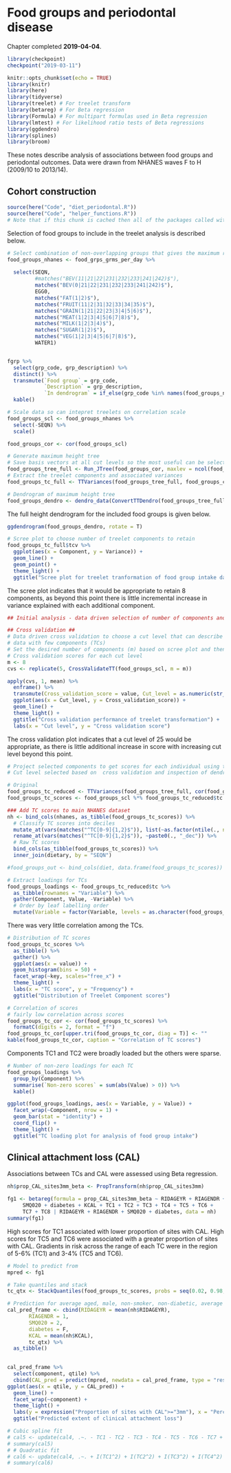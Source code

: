 # Food groups and periodontal disease {#food-groups}
Chapter completed **2019-04-04**.

```r
library(checkpoint)
checkpoint("2019-03-11")

knitr::opts_chunk$set(echo = TRUE)
library(knitr)
library(here)
library(tidyverse)
library(treelet) # For treelet transform
library(betareg) # For Beta regression
library(Formula) # For multipart formulas used in Beta regression
library(lmtest) # For likelihood ratio tests of Beta regressions
library(ggdendro)
library(splines)
library(broom)

```



These notes describe analysis of associations between food groups and periodontal outcomes. Data were drawn from NHANES waves F to H (2009/10 to 2013/14). 

## Cohort construction

```r
source(here("Code", "diet_periodontal.R"))
source(here("Code", "helper_functions.R"))
# Note that if this chunk is cached then all of the packages called within these scripts must be loaded manually.
```

Selection of food groups to include in the treelet analysis is described below.

```r
# Select combination of non-overlapping groups that gives the maximum resolution possible
food_groups_nhanes <- food_grps_grms_per_day %>% 
  
  select(SEQN, 
         #matches("BEV(11|21|22|231|232|233|241|242)$"),
         matches("BEV(0|21|22|231|232|233|241|242)$"),
         EGG0,
         matches("FAT(1|2)$"),
         matches("FRUIT(11|2|31|32|33|34|35)$"),
         matches("GRAIN(1|21|22|23|3|4|5|6)$"),
         matches("MEAT(1|2|3|4|5|6|7|8)$"),
         matches("MILK(1|2|3|4)$"),
         matches("SUGAR(1|2)$"),
         matches("VEG(1|2|3|4|5|6|7|8)$"),
         WATER1)


fgrp %>% 
  select(grp_code, grp_description) %>% 
  distinct() %>%
  transmute(`Food group` = grp_code, 
            `Description` = grp_description, 
            `In dendrogram` = if_else(grp_code %in% names(food_groups_nhanes), "Yes", "")) %>% 
  kable()

```



```r

# Scale data so can intepret treelets on correlation scale
food_groups_scl <- food_groups_nhanes %>%
  select(-SEQN) %>%
  scale()

food_groups_cor <- cor(food_groups_scl)

# Generate maximum height tree
# Save basis vectors at all cut levels so the most useful can be selected later
food_groups_tree_full <- Run_JTree(food_groups_cor, maxlev = ncol(food_groups_cor)-1, whichsave = 1:(ncol(food_groups_cor)-1))
# Extract the treelet components and associated variances
food_groups_tc_full <- TTVariances(food_groups_tree_full, food_groups_cor)

# Dendrogram of maximum height tree
food_groups_dendro <- dendro_data(ConvertTTDendro(food_groups_tree_full))

```

The full height dendrogram for the included food groups is given below.
```r
ggdendrogram(food_groups_dendro, rotate = T)
```


```r
# Scree plot to choose number of treelet components to retain
food_groups_tc_full$tcv %>% 
  ggplot(aes(x = Component, y = Variance)) +
  geom_line() +
  geom_point() +
  theme_light() + 
  ggtitle("Scree plot for treelet tranformation of food group intake data")
```

The scree plot indicates that it would be appropriate to retain 8 components, as beyond this point there is little incremental increase in variance explained with each additional component.

```r
## Initial analysis - data driven selection of number of components and cut points

## Cross validation ##
# Data driven cross validation to choose a cut level that can describe the 
# data with few components (TCs)
# Set the desired number of components (m) based on scree plot and then find the best cut level
# Cross validation scores for each cut level
m <- 8
cvs <- replicate(5, CrossValidateTT(food_groups_scl, m = m))

```

```r
apply(cvs, 1, mean) %>% 
  enframe() %>%
  transmute(Cross_validation_score = value, Cut_level = as.numeric(str_extract(name, "[0-9]{1,2}"))) %>% 
  ggplot(aes(x = Cut_level, y = Cross_validation_score)) +
  geom_line() +
  theme_light() + 
  ggtitle("Cross validation performance of treelet transformation") +
  labs(x = "Cut level", y = "Cross validation score")

```
    
The cross validation plot indicates that a cut level of 25 would be appropriate, as there is little additional increase in score with increasing cut level beyond this point.

```r

# Project selected components to get scores for each individual using the selected cut level
# Cut level selected based on  cross validation and inspection of dendrogram

# Original
food_groups_tc_reduced <- TTVariances(food_groups_tree_full, cor(food_groups_scl), cut_level = 25, components = m)
food_groups_tc_scores <- food_groups_scl %*% food_groups_tc_reduced$tc

### Add TC scores to main NHANES dataset
nh <- bind_cols(nhanes, as_tibble(food_groups_tc_scores)) %>% 
  # Classify TC scores into deciles
  mutate_at(vars(matches("^TC[0-9]{1,2}$")), list(~as.factor(ntile(., n = 10)))) %>% 
  rename_at(vars(matches("^TC[0-9]{1,2}$")), ~paste0(., "_dec")) %>% 
  # Raw TC scores
  bind_cols(as_tibble(food_groups_tc_scores)) %>% 
  inner_join(dietary, by = "SEQN")

#food_groups_out <- bind_cols(diet, data.frame(food_groups_tc_scores))

# Extract loadings for TCs
food_groups_loadings <- food_groups_tc_reduced$tc %>% 
  as_tibble(rownames = "Variable") %>% 
  gather(Component, Value, -Variable) %>% 
  # Order by leaf labelling order
  mutate(Variable = factor(Variable, levels = as.character(food_groups_dendro$labels$label)))

```

There was very little correlation among the TCs.

```r
# Distribution of TC scores
food_groups_tc_scores %>% 
  as_tibble() %>% 
  gather() %>% 
  ggplot(aes(x = value)) +
  geom_histogram(bins = 50) + 
  facet_wrap(~key, scales="free_x") + 
  theme_light() +
  labs(x = "TC score", y = "Frequency") + 
  ggtitle("Distribution of Treelet Component scores")

# Correlation of scores
# fairly low correlation across scores
food_groups_tc_cor <- cor(food_groups_tc_scores) %>% 
  formatC(digits = 2, format = "f")
food_groups_tc_cor[upper.tri(food_groups_tc_cor, diag = T)] <- ""
kable(food_groups_tc_cor, caption = "Correlation of TC scores")

```

Components TC1 and TC2 were broadly loaded but the others were sparse.


```r
# Number of non-zero loadings for each TC
food_groups_loadings %>% 
  group_by(Component) %>% 
  summarise(`Non-zero scores` = sum(abs(Value) > 0)) %>% 
  kable()


```

```r
ggplot(food_groups_loadings, aes(x = Variable, y = Value)) +
  facet_wrap(~Component, nrow = 1) +
  geom_bar(stat = "identity") + 
  coord_flip() + 
  theme_light() +
  ggtitle("TC loading plot for analysis of food group intake")

```


## Clinical attachment loss (CAL)

Associations between TCs and CAL were assessed using Beta regression.

```r
nh$prop_CAL_sites3mm_beta <- PropTransform(nh$prop_CAL_sites3mm)

fg1 <- betareg(formula = prop_CAL_sites3mm_beta ~ RIDAGEYR + RIAGENDR + 
     SMQ020 + diabetes + KCAL + TC1 + TC2 + TC3 + TC4 + TC5 + TC6 + 
     TC7 + TC8 | RIDAGEYR + RIAGENDR + SMQ020 + diabetes, data = nh)
summary(fg1)

```

High scores for TC1 associated with lower proportion of sites with CAL. High scores for TC5 and TC6 were associated with a greater proportion of sites with CAL. Gradients in risk across the range of each TC were in the region of 5-6% (TC1) and 3-4% (TC5 and TC6).

```r
# Model to predict from
mpred <- fg1

# Take quantiles and stack
tc_qtx <- StackQuantiles(food_groups_tc_scores, probs = seq(0.02, 0.98, by = 0.01))

# Prediction for average aged, male, non-smoker, non-diabetic, average energy intake
cal_pred_frame <- cbind(RIDAGEYR = mean(nh$RIDAGEYR), 
       RIAGENDR = 1, 
       SMQ020 = 2, 
       diabetes = F,
       KCAL = mean(nh$KCAL),
       tc_qtx) %>% 
  as_tibble()
  

cal_pred_frame %>% 
  select(component, qtile) %>% 
  cbind(CAL_pred = predict(mpred, newdata = cal_pred_frame, type = "response")) %>% 
ggplot(aes(x = qtile, y = CAL_pred)) +
  geom_line() +
  facet_wrap(~component) +
  theme_light() +
  labs(y = expression("Proportion of sites with CAL">="3mm"), x = "Percentile of TC distribution") +
  ggtitle("Predicted extent of clinical attachment loss")


```



```r
# Cubic spline fit
# cal5 <- update(cal4, .~. - TC1 - TC2 - TC3 - TC4 - TC5 - TC6 - TC7 + bs(TC1) + bs(TC2) + bs(TC3) + bs(TC4) + bs(TC5) + bs(TC6) + bs(TC7)|., data = nh)
# summary(cal5)
# # Quadratic fit
# cal6 <- update(cal4, .~. + I(TC1^2) + I(TC2^2) + I(TC3^2) + I(TC4^2) + I(TC5^2) + I(TC6^2) + I(TC7^2) |., data = nh)
# summary(cal6)
```
